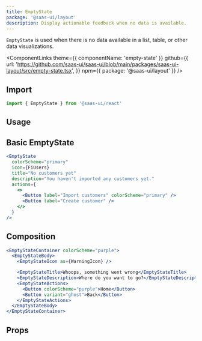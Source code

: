 ```yaml
---
title: EmptyState
package: '@saas-ui/layout'
description: Display actionable feedback when no data is available.
---
```


`EmptyState` is used when there is no data available in a list, table, or other data visualizations.

<ComponentLinks
  theme={{ componentName: 'empty-state' }}
  github={{
    url: 'https://github.com/saas-ui/saas-ui/blob/main/packages/saas-ui-layout/src/empty-state.tsx',
  }}
  npm={{ package: '@saas-ui/layout' }}
/>

## Import

```js
import { EmptyState } from '@saas-ui/react'
```

## Usage

## Basic EmptyState

```jsx
<EmptyState
  colorScheme="primary"
  icon={FiUsers}
  title="No customers yet"
  description="You haven't imported any customers yet."
  actions={
    <>
      <Button label="Import customers" colorScheme="primary" />
      <Button label="Create customer" />
    </>
  }
/>
```

## Composition

```jsx
<EmptyStateContainer colorScheme="purple">
  <EmptyStateBody>
    <EmptyStateIcon as={WarningIcon} />

    <EmptyStateTitle>Whoops, something went wrong</EmptyStateTitle>
    <EmptyStateDescription>Where do you want to go?</EmptyStateDescription>
    <EmptyStateActions>
      <Button colorScheme="purple">Home</Button>
      <Button variant="ghost">Back</Button>
    </EmptyStateActions>
  </EmptyStateBody>
</EmptyStateContainer>
```

## Props

